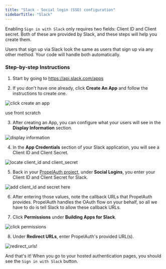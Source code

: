 ```yaml
---
title: "Slack - Social login (SSO) configuration"
sidebarTitle: "Slack"
---
```


Enabling `Sign in with Slack` only requires two fields: Client ID and Client
secret. Both of these are provided by Slack, and these steps will help you
create them.

<Note>
  Users that sign up via Slack look the same as users that sign up via any other
  method. Your code will handle both automatically.
</Note>

### Step-by-step Instructions

1. Start by going to https://api.slack.com/apps

2. If you don't have one already, click **Create An App** and follow the
   instructions to create one.

![click create an app](/images/slack_0.png)

use front scratch

3. After creating an App, you can configure what your users will see in the
   **Display Information** section.

![display information](/images/slack_1.png)

4. In the **App Credentials** section of your Slack application, you will see a
   Client ID and Client Secret.

![locate client_id and client_secret](/images/slack_2.png)

5. Back in your [PropelAuth project](https://app.propelauth.com/), under
   **Social Logins**, you enter your Client ID and Client Secret for Slack.

![add client_id and secret here](/images/slack_3.png)

6. After entering those values, note the callback URLs that PropelAuth provides.
   PropelAuth handles the OAuth flow on your behalf, so all we have to do is
   tell Slack to allow these callback URLs.

7. Click **Permissions** under **Building Apps for Slack**.

![click permissions](/images/slack_enter.png)

8. Under **Redirect URLs**, enter PropelAuth's provided URL(s).

![redirect_urls!](/images/slack_4.png)

And that's it! When you go to your hosted authentication pages, you should see
the `Sign in with Slack` button.
